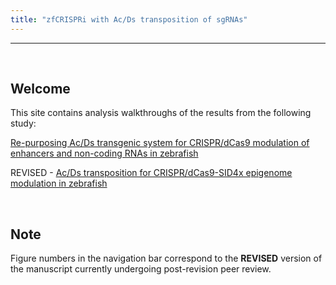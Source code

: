 ```yaml
---
title: "zfCRISPRi with Ac/Ds transposition of sgRNAs"
---
```


---

<br>

## Welcome

This site contains analysis walkthroughs of the results from the following study:

[Re-purposing Ac/Ds transgenic system for CRISPR/dCas9 modulation of enhancers and non-coding RNAs in zebrafish](https://www.biorxiv.org/content/10.1101/450684v2)

REVISED - [Ac/Ds transposition for CRISPR/dCas9-SID4x epigenome modulation in zebrafish](https://www.dropbox.com/s/2muxkkqeslgxy83/2022-10-26_AcDs_proof.pdf?dl=0)

<br>

## Note

Figure numbers in the navigation bar correspond to the **REVISED** version of the manuscript currently undergoing post-revision peer review.



